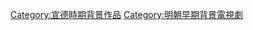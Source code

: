 {{明朝背景作品分類導航|背景電視劇}}

[[Category:宣德時期背景作品|Category:宣德時期背景作品]]
[[Category:明朝早期背景電視劇|Category:明朝早期背景電視劇]]